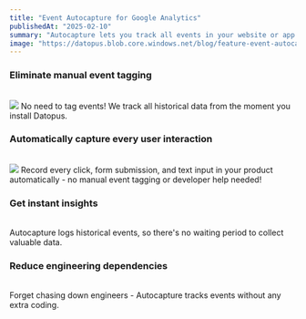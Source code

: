 ```yaml
---
title: "Event Autocapture for Google Analytics"
publishedAt: "2025-02-10"
summary: "Autocapture lets you track all events in your website or app automatically right into your Google Analytics account, no coding required. You don't have to chase your developers to track events!"
image: "https://datopus.blob.core.windows.net/blog/feature-event-autocapture-1.png"
---
```


<div>

### **Eliminate manual event tagging**
<br>
<img class="blog-image-right" style="max-width: 35rem; background: #f5f6fa;" src="https://datopus.blob.core.windows.net/blog/feature-event-autocapture-2.png" />
No need to tag events! We track all historical data from the moment you install Datopus.

</div>

<div class="clear-both pt-10">

### **Automatically capture every user interaction**
<br>
<img class="blog-image-left" style="max-width: 35rem" src="https://datopus.blob.core.windows.net/blog/feature-event-autocapture-1.png" />
Record every click, form submission, and text input in your product automatically - no manual event tagging or developer help needed!

</div>

<div class="clear-both pt-10">

### **Get instant insights**
<br>
Autocapture logs historical events, so there&apos;s no waiting period to collect valuable data.

</div>

<div class="clear-both pt-10">

### **Reduce engineering dependencies**
<br>
Forget chasing down engineers - Autocapture tracks events without any extra coding.

</div>